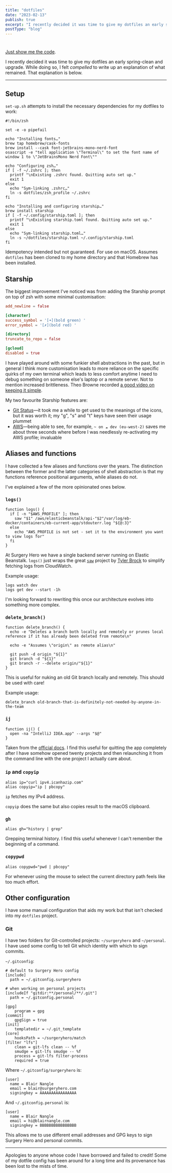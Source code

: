 ```yaml
---
title: "dotfiles"
date: "2023-02-13"
publish: true
excerpt: "I recently decided it was time to give my dotfiles an early spring-clean and upgrade."
postType: "blog"
---
```

#

[Just show me the code](https://github.com/blairnangle/dotfiles/).

I recently decided it was time to give my dotfiles an early spring-clean and upgrade. While doing so, I felt *compelled* to write up an explanation of what remained. That explanation is below.

---

## Setup

`set-up.sh` attempts to install the necessary dependencies for my dotfiles to work:

```shell
#!/bin/zsh

set -e -o pipefail

echo "Installing fonts…"
brew tap homebrew/cask-fonts
brew install --cask font-jetbrains-mono-nerd-font
osascript -e "tell application \"Terminal\" to set the font name of window 1 to \"JetBrainsMono Nerd Font\""

echo "Configuring zsh…"
if [ -f ~/.zshrc ]; then
  printf "\nExisting .zshrc found. Quitting auto set up."
  exit 1
else
  echo "Sym-linking .zshrc…"
  ln -s dotfiles/zsh_profile ~/.zshrc
fi

echo "Installing and configuring starship…"
brew install starship
if [ -f ~/.config/starship.toml ]; then
  printf "\nExisting starship.toml found. Quitting auto set up."
  exit 1
else
  echo "Sym-linking starship.toml…"
  ln -s ~/dotfiles/starship.toml ~/.config/starship.toml
fi
```

Idempotency intended but not guaranteed. For use on macOS. Assumes `dotfiles` has been cloned to my home directory and that Homebrew has been installed.

## Starship

The biggest improvement I've noticed was from adding the Starship prompt on top of zsh with some minimal customisation:

```toml
add_newline = false

[character]
success_symbol = '[➜](bold green) '
error_symbol = '[✗](bold red) '

[directory]
truncate_to_repo = false

[gcloud]
disabled = true
```

I have played around with some funkier shell abstractions in the past, but in general I think more customisation leads to more reliance on the specific quirks of my own terminal which leads to less comfort anytime I need to debug something on someone else's laptop or a remote server. Not to mention increased brittleness. Theo Browne recorded [a good video on keeping it simple](https://www.youtube.com/watch?v=Hj1a7QuwjSI).

My two favourite Starship features are:
- [Git Status](https://starship.rs/config/#git-status)—it took me a while to get used to the meanings of the icons, but it was worth it; my "g", "s" and "t" keys have seen their usage plummet
- [AWS](https://starship.rs/config/#aws)—being able to see, for example, `~ on ☁️ dev (eu-west-2)` saves me about three seconds where before I was needlessly re-activating my AWS profile; invaluable

## Aliases and functions

I have collected a few aliases and functions over the years. The distinction between the former and the latter categories of shell abstraction is that my functions reference positional arguments, while aliases do not.

I've explained a few of the more opinionated ones below.

### `logs()`

```shell
function logs() {
  if [ -n "$AWS_PROFILE" ]; then
    saw "$1" /aws/elasticbeanstalk/api-"$2"/var/log/eb-docker/containers/eb-current-app/stdouterr.log "${@:3}"
  else
    echo "AWS_PROFILE is not set - set it to the environment you want to view logs for"
  fi
}
```

At Surgery Hero we have a single backend server running on Elastic Beanstalk. `logs()` just wraps the great [`saw`](https://github.com/TylerBrock/saw) project by [Tyler Brock](https://tylerbrock.com/) to simplify fetching logs from CloudWatch.

Example usage:

```shell
logs watch dev
logs get dev --start -1h
```

I'm looking forward to rewriting this once our architecture evolves into something more complex.

### `delete_branch()`

```shell
function delete_branch() {
  echo -e "Deletes a branch both locally and remotely or prunes local reference if it has already been deleted from remote\n"

  echo -e "Assumes \"origin\" as remote alias\n"

  git push -d origin "${1}"
  git branch -d "${1}"
  git branch -r --delete origin/"${1}"
}
```

This is useful for nuking an old Git branch locally and remotely. This should be used with care!

Example usage:

```shell
delete_branch old-branch-that-is-definitely-not-needed-by-anyone-in-the-team
```

### `ij`

```shell
function ij() {
  open -na "IntelliJ IDEA.app" --args "$@"
}
```

Taken from the [official docs](https://www.jetbrains.com/help/idea/working-with-the-ide-features-from-command-line.html#toolbox). I find this useful for quitting the app completely after I have somehow opened twenty projects and then relaunching it from the command line with the one project I actually care about.

### `ip` and `copyip`

```shell
alias ip="curl ipv4.icanhazip.com"
alias copyip="ip | pbcopy"
```

`ip` fetches my IPv4 address.

`copyip` does the same but also copies result to the macOS clipboard.

### `gh`

```shell
alias gh="history | grep"
```

Grepping terminal history. I find this useful whenever I can't remember the beginning of a command.

### `copypwd`

```shell
alias copypwd="pwd | pbcopy"
```

For whenever using the mouse to select the current directory path feels like too much effort.

## Other configuration

I have some manual configuration that aids my work but that isn't checked into my `dotfiles` project.

### Git

I have two folders for Git-controlled projects: `~/surgeryhero` and `~/personal`. I have used some config to tell Git which identity with which to sign commits.

`~/.gitconfig`:

```shell
# default to Surgery Hero config
[include]
  path = ~/.gitconfig.surgeryhero

# when working on personal projects
[includeIf "gitdir:**/personal/**/.git"]
  path = ~/.gitconfig.personal

[gpg]
	program = gpg
[commit]
	gpgSign = true
[init]
	templatedir = ~/.git_template
[core]
    hooksPath = ~/surgeryhero/match
[filter "lfs"]
	clean = git-lfs clean -- %f
	smudge = git-lfs smudge -- %f
	process = git-lfs filter-process
	required = true
```

Where `~/.gitconfig/surgeryhero` is:

```shell
[user]
  name = Blair Nangle
  email = blair@surgeryhero.com
  signingkey = AAAAAAAAAAAAAAAA
```

And `~/.gitconfig.personal` is:

```shell
[user]
  name = Blair Nangle
  email = hi@blairnangle.com
  signingkey = BBBBBBBBBBBBBBBB
```

This allows me to use different email addresses and GPG keys to sign Surgery Hero and personal commits.

---

Apologies to anyone whose code I have borrowed and failed to credit! Some of my dotfile config has been around for a long time and its provenance has been lost to the mists of time.
